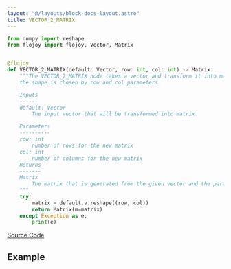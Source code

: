 ```yaml
---
layout: "@/layouts/block-docs-layout.astro"
title: VECTOR_2_MATRIX
---
```



<PythonDocsDisplay docstring={docstring} />

```python
from numpy import reshape
from flojoy import flojoy, Vector, Matrix


@flojoy
def VECTOR_2_MATRIX(default: Vector, row: int, col: int) -> Matrix:
    """The VECTOR_2_MATRIX node takes a vector and transform it into matrix data type where
    the shape is chosen by row and col parameters.

    Inputs
    ------
    default: Vector
        The input vector that will be transformed into matrix.

    Parameters
    ----------
    row: int
        number of rows for the new matrix
    col: int
        number of columns for the new matrix
    Returns
    -------
    Matrix
        The matrix that is generated from the given vector and the parameters.
    """
    try:
        matrix = default.v.reshape((row, col))
        return Matrix(m=matrix)
    except Exception as e:
        print(e)

```

[Source Code](https://github.com/flojoy-ai/blocks/blob/main/blocks/TRANSFORMERS/TYPE_CASTING/VECTOR_2_MATRIX/VECTOR_2_MATRIX.py)

## Example
